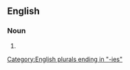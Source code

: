 ==English==

===Noun===
{{head|en|noun plural form}}

# {{plural of|partiality|lang=en}}

[[Category:English plurals ending in "-ies"]]